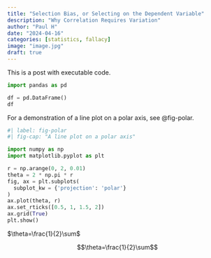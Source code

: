 ```yaml
---
title: "Selection Bias, or Selecting on the Dependent Variable"
description: "Why Correlation Requires Variation"
author: "Paul H"
date: "2024-04-16"
categories: [statistics, fallacy]
image: "image.jpg"
draft: true
---
```


This is a post with executable code.

```python
import pandas as pd

df = pd.DataFrame()
df
```

For a demonstration of a line plot on a polar axis, see @fig-polar.

```python
#| label: fig-polar
#| fig-cap: "A line plot on a polar axis"

import numpy as np
import matplotlib.pyplot as plt

r = np.arange(0, 2, 0.01)
theta = 2 * np.pi * r
fig, ax = plt.subplots(
  subplot_kw = {'projection': 'polar'} 
)
ax.plot(theta, r)
ax.set_rticks([0.5, 1, 1.5, 2])
ax.grid(True)
plt.show()
```

$\theta=\frac{1}{2}\sum$

$$\theta=\frac{1}{2}\sum$$